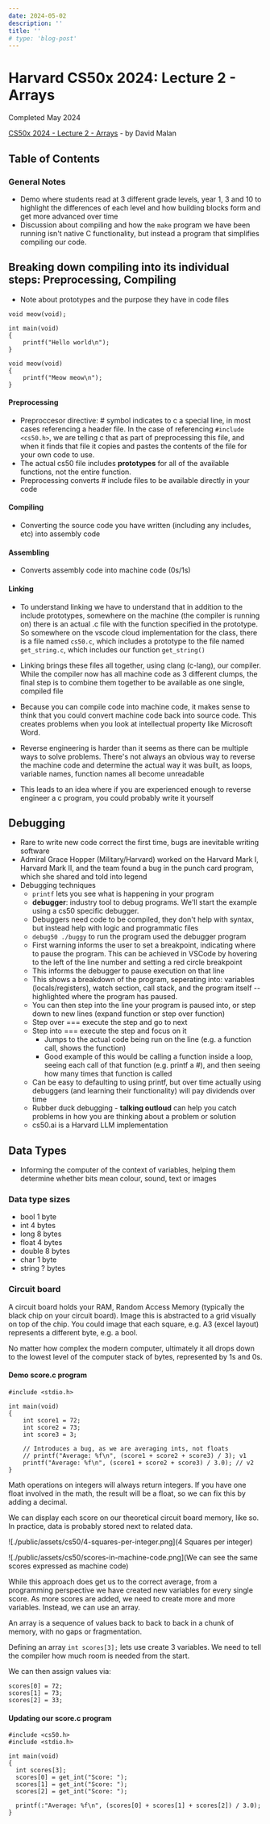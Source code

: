 ```yaml
---
date: 2024-05-02
description: ''
title: ''
# type: 'blog-post'
---
```


# Harvard CS50x 2024: Lecture 2 - Arrays

Completed May 2024

[CS50x 2024 - Lecture 2 - Arrays](https://www.youtube.com/watch?v=4vU4aEFmTSo&t=945s&ab_channel=CS50) - by David Malan

## Table of Contents

### General Notes

- Demo where students read at 3 different grade levels, year 1, 3 and 10 to highlight the differences of each level and how building blocks form and get more advanced over time
- Discussion about compiling and how the `make` program we have been running isn't native C functionality, but instead a program that simplifies compiling our code.

## Breaking down compiling into its individual steps: Preprocessing, Compiling

- Note about prototypes and the purpose they have in code files

```
void meow(void);

int main(void)
{
    printf("Hello world\n");
}

void meow(void)
{
    printf("Meow meow\n");
}
```

#### Preprocessing

- Preproccesor directive: # symbol indicates to c a special line, in most cases referencing a header file. In the case of referencing `#include <cs50.h>`, we are telling c that as part of preprocessing this file, and when it finds that file it copies and pastes the contents of the file for your own code to use.
- The actual cs50 file includes **prototypes** for all of the available functions, not the entire function.
- Preprocessing converts # include files to be available directly in your code

#### Compiling

- Converting the source code you have written (including any includes, etc) into assembly code

#### Assembling

- Converts assembly code into machine code (0s/1s)

#### Linking

- To understand linking we have to understand that in addition to the include prototypes, somewhere on the machine (the compiler is running on) there is an actual .c file with the function specified in the prototype. So somewhere on the vscode cloud implementation for the class, there is a file named `cs50.c`, which includes a prototype to the file named `get_string.c`, which includes our function `get_string()`
- Linking brings these files all together, using clang (c-lang), our compiler. While the compiler now has all machine code as 3 different clumps, the final step is to combine them together to be available as one single, compiled file

- Because you can compile code into machine code, it makes sense to think that you could convert machine code back into source code. This creates problems when you look at intellectual property like Microsoft Word.
- Reverse engineering is harder than it seems as there can be multiple ways to solve problems. There's not always an obvious way to reverse the machine code and determine the actual way it was built, as loops, variable names, function names all become unreadable
- This leads to an idea where if you are experienced enough to reverse engineer a c program, you could probably write it yourself

## Debugging

- Rare to write new code correct the first time, bugs are inevitable writing software
- Admiral Grace Hopper (Military/Harvard) worked on the Harvard Mark I, Harvard Mark II, and the team found a bug in the punch card program, which she shared and told into legend
- Debugging techniques
  - `printf` lets you see what is happening in your program
  - **debugger**: industry tool to debug programs. We'll start the example using a cs50 specific debugger.
  - Debuggers need code to be compiled, they don't help with syntax, but instead help with logic and programmatic files
  - `debug50 ./buggy` to run the program used the debugger program
  - First warning informs the user to set a breakpoint, indicating where to pause the program. This can be achieved in VSCode by hovering to the left of the line number and setting a red circle breakpoint
  - This informs the debugger to pause execution on that line
  - This shows a breakdown of the program, seperating into: variables (locals/registers), watch section, call stack, and the program itself -- highlighted where the program has paused.
  - You can then step into the line your program is paused into, or step down to new lines (expand function or step over function)
  - Step over === execute the step and go to next
  - Step into === execute the step and focus on it
    - Jumps to the actual code being run on the line (e.g. a function call, shows the function)
    - Good example of this would be calling a function inside a loop, seeing each call of that function (e.g. printf a #), and then seeing how many times that function is called
  - Can be easy to defaulting to using printf, but over time actually using debuggers (and learning their functionality) will pay dividends over time
  - Rubber duck debugging - **talking outloud** can help you catch problems in how you are thinking about a problem or solution
  - cs50.ai is a Harvard LLM implementation

## Data Types

- Informing the computer of the context of variables, helping them determine whether bits mean colour, sound, text or images

### Data type sizes

- bool 1 byte
- int 4 bytes
- long 8 bytes
- float 4 bytes
- double 8 bytes
- char 1 byte
- string ? bytes

### Circuit board

A circuit board holds your RAM, Random Access Memory (typically the black chip on your circuit board). Image this is abstracted to a grid visually on top of the chip. You could image that each square, e.g. A3 (excel layout) represents a different byte, e.g. a bool.

No matter how complex the modern computer, ultimately it all drops down to the lowest level of the computer stack of bytes, represented by 1s and 0s.

#### Demo score.c program

```
#include <stdio.h>

int main(void)
{
    int score1 = 72;
    int score2 = 73;
    int score3 = 3;

    // Introduces a bug, as we are averaging ints, not floats
    // printf("Average: %f\n", (score1 + score2 + score3) / 3); v1
    printf("Average: %f\n", (score1 + score2 + score3) / 3.0); // v2
}
```

Math operations on integers will always return integers. If you have one float involved in the math, the result will be a float, so we can fix this by adding a decimal.

We can display each score on our theoretical circuit board memory, like so. In practice, data is probably stored next to related data.

![./public/assets/cs50/4-squares-per-integer.png](4 Squares per integer)

![./public/assets/cs50/scores-in-machine-code.png](We can see the same scores expressed as machine code)

While this approach does get us to the correct average, from a programming perspective we have created new variables for every single score. As more scores are added, we need to create more and more variables. Instead, we can use an array.

An array is a sequence of values back to back to back in a chunk of memory, with no gaps or fragmentation.

Defining an array `int scores[3];` lets use create 3 variables. We need to tell the compiler how much room is needed from the start.

We can then assign values via:

```
scores[0] = 72;
scores[1] = 73;
scores[2] = 33;
```

#### Updating our score.c program

```
#include <cs50.h>
#include <stdio.h>

int main(void)
{
  int scores[3];
  scores[0] = get_int("Score: ");
  scores[1] = get_int("Score: ");
  scores[2] = get_int("Score: ");

  printf(:"Average: %f\n", (scores[0] + scores[1] + scores[2]) / 3.0);
}
```
